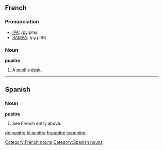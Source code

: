 ==French==

===Pronunciation===
*[[w:IPA|IPA]]: /py.pitʁ/
*[[w:SAMPA|SAMPA]]: /py.pitR/

===Noun===
'''pupitre'''

# A [[pupil]]'s [[desk]].

----
==Spanish==
===Noun===
'''pupitre'''

# See French entry above.

[[Category:French nouns]]
[[Category:Spanish nouns]]

[[de:pupitre]]
[[el:pupitre]]
[[fr:pupitre]]
[[io:pupitre]]